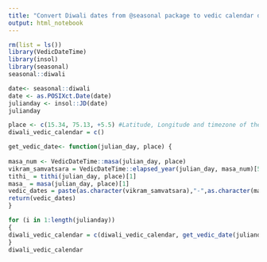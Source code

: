 ```yaml
---
title: "Convert Diwali dates from @seasonal package to vedic calendar dates"
output: html_notebook
---
```



```r
rm(list = ls())
library(VedicDateTime)
library(insol)
library(seasonal)
seasonal::diwali
```
```r
date<- seasonal::diwali
date <- as.POSIXct.Date(date)
julianday <- insol::JD(date)
julianday
```


```r
place <- c(15.34, 75.13, +5.5) #Latitude, Longitude and timezone of the location
diwali_vedic_calendar = c()
```


```r
get_vedic_date<- function(julian_day, place) {
  
masa_num <- VedicDateTime::masa(julian_day, place)
vikram_samvatsara = VedicDateTime::elapsed_year(julian_day, masa_num)[5]
tithi_ = tithi(julian_day, place)[1]
masa_ = masa(julian_day, place)[1]
vedic_dates = paste(as.character(vikram_samvatsara),"-",as.character(masa_),"-",as.character(tithi_), sep = "") 
return(vedic_dates)
}
```

```r
for (i in 1:length(julianday)) 
{
diwali_vedic_calendar = c(diwali_vedic_calendar, get_vedic_date(julianday[i], place))
}
diwali_vedic_calendar
```
